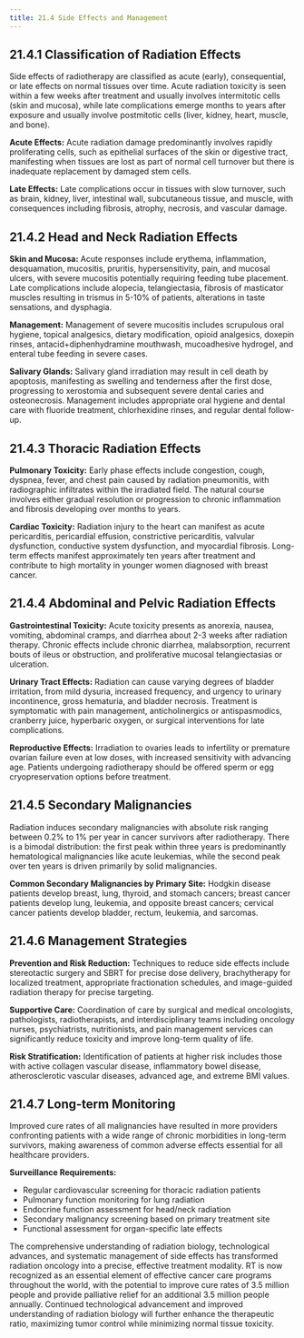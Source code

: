 ```yaml
---
title: 21.4 Side Effects and Management
---
```




## 21.4.1 Classification of Radiation Effects

Side effects of radiotherapy are classified as acute (early), consequential, or late effects on normal tissues over time. Acute radiation toxicity is seen within a few weeks after treatment and usually involves intermitotic cells (skin and mucosa), while late complications emerge months to years after exposure and usually involve postmitotic cells (liver, kidney, heart, muscle, and bone).

**Acute Effects:**
Acute radiation damage predominantly involves rapidly proliferating cells, such as epithelial surfaces of the skin or digestive tract, manifesting when tissues are lost as part of normal cell turnover but there is inadequate replacement by damaged stem cells.

**Late Effects:**
Late complications occur in tissues with slow turnover, such as brain, kidney, liver, intestinal wall, subcutaneous tissue, and muscle, with consequences including fibrosis, atrophy, necrosis, and vascular damage.

## 21.4.2 Head and Neck Radiation Effects

**Skin and Mucosa:**
Acute responses include erythema, inflammation, desquamation, mucositis, pruritis, hypersensitivity, pain, and mucosal ulcers, with severe mucositis potentially requiring feeding tube placement. Late complications include alopecia, telangiectasia, fibrosis of masticator muscles resulting in trismus in 5-10% of patients, alterations in taste sensations, and dysphagia.

**Management:**
Management of severe mucositis includes scrupulous oral hygiene, topical analgesics, dietary modification, opioid analgesics, doxepin rinses, antacid+diphenhydramine mouthwash, mucoadhesive hydrogel, and enteral tube feeding in severe cases.

**Salivary Glands:**
Salivary gland irradiation may result in cell death by apoptosis, manifesting as swelling and tenderness after the first dose, progressing to xerostomia and subsequent severe dental caries and osteonecrosis. Management includes appropriate oral hygiene and dental care with fluoride treatment, chlorhexidine rinses, and regular dental follow-up.

## 21.4.3 Thoracic Radiation Effects

**Pulmonary Toxicity:**
Early phase effects include congestion, cough, dyspnea, fever, and chest pain caused by radiation pneumonitis, with radiographic infiltrates within the irradiated field. The natural course involves either gradual resolution or progression to chronic inflammation and fibrosis developing over months to years.

**Cardiac Toxicity:**
Radiation injury to the heart can manifest as acute pericarditis, pericardial effusion, constrictive pericarditis, valvular dysfunction, conductive system dysfunction, and myocardial fibrosis. Long-term effects manifest approximately ten years after treatment and contribute to high mortality in younger women diagnosed with breast cancer.

## 21.4.4 Abdominal and Pelvic Radiation Effects

**Gastrointestinal Toxicity:**
Acute toxicity presents as anorexia, nausea, vomiting, abdominal cramps, and diarrhea about 2-3 weeks after radiation therapy. Chronic effects include chronic diarrhea, malabsorption, recurrent bouts of ileus or obstruction, and proliferative mucosal telangiectasias or ulceration.

**Urinary Tract Effects:**
Radiation can cause varying degrees of bladder irritation, from mild dysuria, increased frequency, and urgency to urinary incontinence, gross hematuria, and bladder necrosis. Treatment is symptomatic with pain management, anticholinergics or antispasmodics, cranberry juice, hyperbaric oxygen, or surgical interventions for late complications.

**Reproductive Effects:**
Irradiation to ovaries leads to infertility or premature ovarian failure even at low doses, with increased sensitivity with advancing age. Patients undergoing radiotherapy should be offered sperm or egg cryopreservation options before treatment.

## 21.4.5 Secondary Malignancies

Radiation induces secondary malignancies with absolute risk ranging between 0.2% to 1% per year in cancer survivors after radiotherapy. There is a bimodal distribution: the first peak within three years is predominantly hematological malignancies like acute leukemias, while the second peak over ten years is driven primarily by solid malignancies.

**Common Secondary Malignancies by Primary Site:**
Hodgkin disease patients develop breast, lung, thyroid, and stomach cancers; breast cancer patients develop lung, leukemia, and opposite breast cancers; cervical cancer patients develop bladder, rectum, leukemia, and sarcomas.

## 21.4.6 Management Strategies

**Prevention and Risk Reduction:**
Techniques to reduce side effects include stereotactic surgery and SBRT for precise dose delivery, brachytherapy for localized treatment, appropriate fractionation schedules, and image-guided radiation therapy for precise targeting.

**Supportive Care:**
Coordination of care by surgical and medical oncologists, pathologists, radiotherapists, and interdisciplinary teams including oncology nurses, psychiatrists, nutritionists, and pain management services can significantly reduce toxicity and improve long-term quality of life.

**Risk Stratification:**
Identification of patients at higher risk includes those with active collagen vascular disease, inflammatory bowel disease, atherosclerotic vascular diseases, advanced age, and extreme BMI values.

## 21.4.7 Long-term Monitoring

Improved cure rates of all malignancies have resulted in more providers confronting patients with a wide range of chronic morbidities in long-term survivors, making awareness of common adverse effects essential for all healthcare providers.

**Surveillance Requirements:**
- Regular cardiovascular screening for thoracic radiation patients
- Pulmonary function monitoring for lung radiation
- Endocrine function assessment for head/neck radiation
- Secondary malignancy screening based on primary treatment site
- Functional assessment for organ-specific late effects

The comprehensive understanding of radiation biology, technological advances, and systematic management of side effects has transformed radiation oncology into a precise, effective treatment modality. RT is now recognized as an essential element of effective cancer care programs throughout the world, with the potential to improve cure rates of 3.5 million people and provide palliative relief for an additional 3.5 million people annually. Continued technological advancement and improved understanding of radiation biology will further enhance the therapeutic ratio, maximizing tumor control while minimizing normal tissue toxicity.
